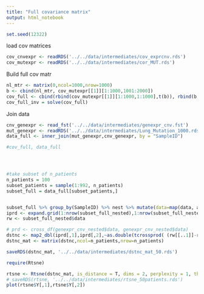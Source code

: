 ```yaml
---
title: "Full covariance matrix"
output: html_notebook
---
```


```r
set.seed(12322)
```


load cov matrices
```r
cov_cnvexpr <- readRDS('../../data/intermediates/cov_exprcnv.rds')
cov_mutexpr <- readRDS('../../data/intermediates/cor_MUT.rds') 
```


Build full cov matr

```r
nl_mtr <- matrix(0,ncol=1000,nrow=1000)
b <- cbind(nl_mtr, cov_mutexpr[[1]][1:1000,1001:2000])
cov_full <- cbind(rbind(cov_mutexpr[[1]][1:1000,1:1000],t(b)), rbind(b,cov_cnvexpr))
cov_full_inv = solve(cov_full)

```

Join data

```r
cnv_genexpr <- read_fst('../../data/intermediates/genexpr_cnv.fst')
mut_genexpr <- readRDS('../../data/intermediates/Lung_Mutation_1000.rds')
data_full <- inner_join(mut_genexpr,cnv_genexpr, by = "SampleID")
```


```r

#cov_full, data_full




#take subset of n_patients
n_patients = 100
subset_patients = sample(1:992, n_patients)
subset_full = data_full[subset_patients,]



```






```r
subset_full %>% group_by(SampleID) %>% nest %>% mutate(data=map(data, as.matrix))-> subset_full_nested
iprd <- expand.grid(1:nrow(subset_full_nested),1:nrow(subset_full_nested))
rw <- subset_full_nested$data

# prd <- cross_df(genexpr_cnv_nested$data, genexpr_cnv_nested$data)
dstnc <- map2_dbl(iprd[,1],iprd[,2],~as.double(tcrossprod( (rw[[..1]]-rw[[..2]]) %*% cov_full_inv, (rw[[..1]]-rw[[..2]]))))
dstnc_mat <- matrix(dstnc,ncol=n_patients,nrow=n_patients)


```

```r
saveRDS(dstnc_mat, '../../data/intermediates/dstnc_mat_50.rds')

```


```r
require(Rtsne)

rtsne <- Rtsne(dstnc_mat, is_distance = T, dims = 2, perplexity = 1, theta = 0.5, partial_pca = T)
# saveRDS(rtsne, '../../data/intermediates/rtsne_50patients.rds')
plot(rtsne$Y[,1],rtsne$Y[,2])
```








